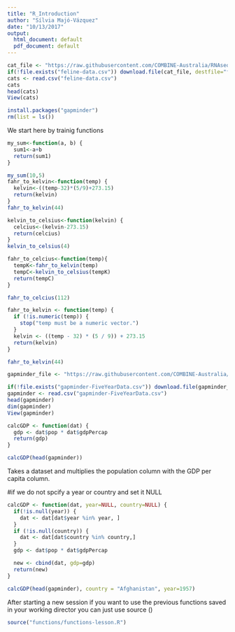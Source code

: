 ```yaml
---
title: "R_Introduction"
author: "Sílvia Majó-Vázquez"
date: "10/13/2017"
output:
  html_document: default
  pdf_document: default
---
```


```r
cat_file <- "https://raw.githubusercontent.com/COMBINE-Australia/RNAseq-R/gh-pages/data/feline-data.csv"
if(!file.exists("feline-data.csv")) download.file(cat_file, destfile="feline-data.csv")
cats <- read.csv("feline-data.csv")
cats
head(cats)
View(cats)


```

```r
install.packages("gapminder")
rm(list = ls())

```

We start here by trainig functions 

```r
my_sum<-function(a, b) {
  sum1<-a+b
  return(sum1)
}

my_sum(10,5)
fahr_to_kelvin<-function(temp) {
  kelvin<-((temp-32)*(5/9)+273.15)
  return(kelvin)
}
fahr_to_kelvin(44)

kelvin_to_celsius<-function(kelvin) {
  celcius<-(kelvin-273.15)
  return(celcius)
} 
kelvin_to_celsius(4)

fahr_to_celcius<-function(temp){
  tempK<-fahr_to_kelvin(temp)
  tempC<-kelvin_to_celsius(tempK)
  return(tempC)
}

fahr_to_celcius(112)

```

```r
fahr_to_kelvin <- function(temp) {
  if (!is.numeric(temp)) {
    stop("temp must be a numeric vector.")
  }
  kelvin <- ((temp - 32) * (5 / 9)) + 273.15
  return(kelvin)
}

fahr_to_kelvin(44)

```
```r
gapminder_file <- "https://raw.githubusercontent.com/COMBINE-Australia/RNAseq-R/gh-pages/data/gapminder-FiveYearData.csv"

if(!file.exists("gapminder-FiveYearData.csv")) download.file(gapminder_file, destfile="gapminder-FiveYearData.csv")
gapminder <- read.csv("gapminder-FiveYearData.csv")
head(gapminder)
dim(gapminder)
View(gapminder)

calcGDP <- function(dat) {
  gdp <- dat$pop * dat$gdpPercap
  return(gdp)
}

calcGDP(head(gapminder))

```

Takes a dataset and multiplies the population column
with the GDP per capita column.

#if we do not spcify a year or country and set it NULL 

```r

calcGDP <- function(dat, year=NULL, country=NULL) {
  if(!is.null(year)) {
    dat <- dat[dat$year %in% year, ]
  }
  if (!is.null(country)) {
    dat <- dat[dat$country %in% country,]
  }
  gdp <- dat$pop * dat$gdpPercap

  new <- cbind(dat, gdp=gdp)
  return(new)
}

calcGDP(head(gapminder), country = "Afghanistan", year=1957)

```

After starting a new session if you want to use the previous functions saved in your working director you can just use source ()
```r
source("functions/functions-lesson.R")
```

